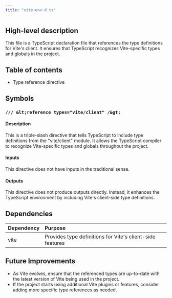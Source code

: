 ```yaml
---
title: "vite-env.d.ts"
---
```


## High-level description
This file is a TypeScript declaration file that references the type definitions for Vite's client. It ensures that TypeScript recognizes Vite-specific types and globals in the project.

## Table of contents
- Type reference directive

## Symbols
### `/// &lt;reference types="vite/client" /&gt;`
#### Description
This is a triple-slash directive that tells TypeScript to include type definitions from the "vite/client" module. It allows the TypeScript compiler to recognize Vite-specific types and globals throughout the project.

#### Inputs
This directive does not have inputs in the traditional sense.

#### Outputs
This directive does not produce outputs directly. Instead, it enhances the TypeScript environment by including Vite's client-side type definitions.

## Dependencies
| Dependency | Purpose |
|:-----------|:--------|
| vite | Provides type definitions for Vite's client-side features |

## Future Improvements
- As Vite evolves, ensure that the referenced types are up-to-date with the latest version of Vite being used in the project.
- If the project starts using additional Vite plugins or features, consider adding more specific type references as needed.